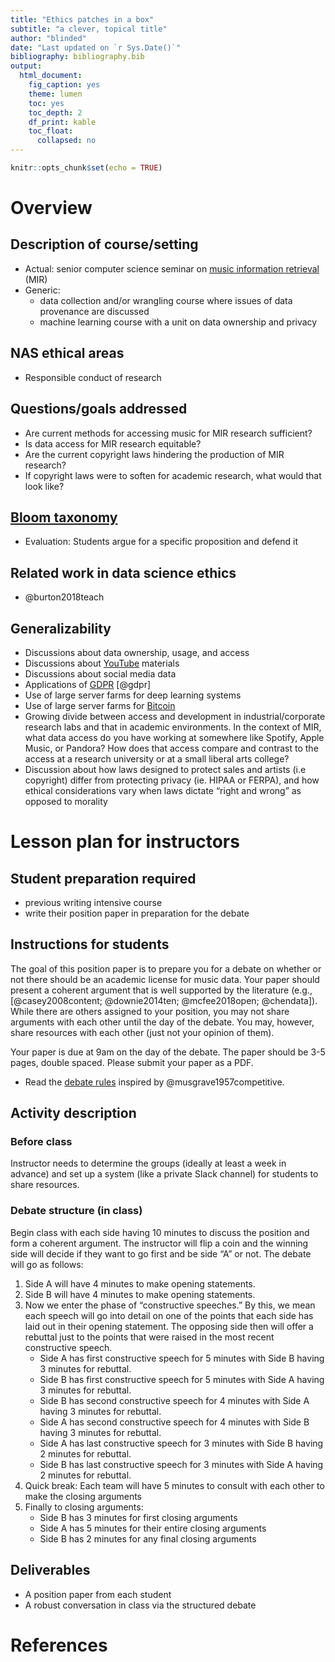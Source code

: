 ```yaml
---
title: "Ethics patches in a box"
subtitle: "a clever, topical title"
author: "blinded"
date: "Last updated on `r Sys.Date()`"
bibliography: bibliography.bib
output:
  html_document:
    fig_caption: yes
    theme: lumen
    toc: yes
    toc_depth: 2
    df_print: kable
    toc_float:
      collapsed: no
---
```


```r
knitr::opts_chunk$set(echo = TRUE)
```

# Overview

## Description of course/setting

- Actual: senior computer science seminar on 
[music information retrieval](https://en.wikipedia.org/wiki/Music_information_retrieval)
(MIR)
- Generic:
    - data collection and/or wrangling course where issues of data provenance are discussed
    - machine learning course with a unit on data ownership and privacy

## NAS ethical areas

- Responsible conduct of research

## Questions/goals addressed

- Are current methods for accessing music for MIR research sufficient? 
- Is data access for MIR research equitable? 
- Are the current copyright laws hindering the production of MIR research? 
- If copyright laws were to soften for academic research, what would that look like? 

## [Bloom taxonomy](https://en.wikipedia.org/wiki/Bloom%27s_taxonomy#/media/File:Bloom%E2%80%99s_Taxonomy_Verbs.png)

- Evaluation: Students argue for a specific proposition and defend it

## Related work in data science ethics

- @burton2018teach

## Generalizability

- Discussions about data ownership, usage, and access 
- Discussions about [YouTube](https://en.wikipedia.org/wiki/YouTube) materials
- Discussions about social media data
- Applications of [GDPR](https://en.wikipedia.org/wiki/General_Data_Protection_Regulation) [@gdpr]
- Use of large server farms for deep learning systems
- Use of large server farms for [Bitcoin](https://en.wikipedia.org/wiki/Bitcoin)
- Growing divide between access and development in industrial/corporate research labs and that in academic environments. In the context of MIR, what data access do you have working at somewhere like Spotify, Apple Music, or Pandora? How does that access compare and contrast to the access at a research university or at a small liberal arts college? 
- Discussion about how laws designed to protect sales and artists (i.e copyright) differ from protecting privacy (ie. HIPAA or FERPA), and how ethical considerations vary when laws dictate "right and wrong" as opposed to morality


# Lesson plan for instructors

## Student preparation required

- previous writing intensive course
- write their position paper in preparation for the debate


## Instructions for students

The goal of this position paper is to prepare you for a debate on whether 
or not there should be an academic license for music data. Your paper should 
present a coherent argument that is well supported by the literature (e.g., [@casey2008content; @downie2014ten; @mcfee2018open; @chendata]). 
While 
there are others assigned to your position, you may not share arguments with 
each other until the day of the debate. You may, however, share resources with 
each other (just not your opinion of them). 

Your paper is due at 9am on the day of the debate. The paper should be 3-5 pages, 
double spaced. Please submit your paper as a PDF. 

- Read the [debate rules](http://homepage.ntu.edu.tw/~karchung/debate1.htm) inspired by @musgrave1957competitive.

## Activity description

### Before class

Instructor needs to determine the groups (ideally at least a week in advance) 
and set up a system (like a private Slack channel) for students to share resources.

### Debate structure (in class)

Begin class with each side having 10 minutes to discuss the position and 
form a coherent argument. The instructor will flip a coin and the winning 
side will decide if they want to go first and be side "A" or not. The 
debate will go as follows:

1. Side A will have 4 minutes to make opening statements. 
2. Side B will have 4 minutes to make opening statements.
3. Now we enter the phase of "constructive speeches." By this, we mean 
each speech will go into detail on one of the points that each side has laid 
out in their opening statement. The opposing side then will offer a rebuttal 
just to the points that were raised in the most recent constructive speech. 
   * Side A has first constructive speech for 5 minutes with Side B having 3 minutes for rebuttal.
   * Side B has first constructive speech for 5 minutes with Side A having 3 minutes for rebuttal.
   * Side B has second constructive speech for 4 minutes with Side A having 3 minutes for rebuttal.
   * Side A has second constructive speech for 4 minutes with Side B having 3 minutes for rebuttal.
   * Side A has last constructive speech for 3 minutes with Side B having 2 minutes for rebuttal.
   * Side B has last constructive speech for 3 minutes with Side A having 2 minutes for rebuttal.
4. Quick break: Each team will have 5 minutes to consult with each other to make the closing arguments
5. Finally to closing arguments:
   * Side B has 3 minutes for first closing arguments
   * Side A has 5 minutes for their entire closing arguments
   * Side B has 2 minutes for any final closing arguments




## Deliverables

- A position paper from each student 
- A robust conversation in class via the structured debate


# References
